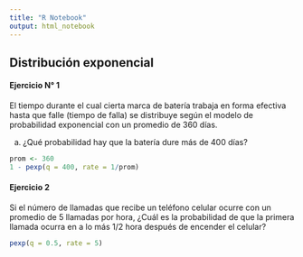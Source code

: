 ```yaml
---
title: "R Notebook"
output: html_notebook
---
```


## Distribución exponencial

#### Ejercicio N° 1

El tiempo durante el cual cierta marca de batería trabaja en forma efectiva hasta que falle (tiempo de falla) se distribuye según el modelo de probabilidad exponencial con un promedio de 360 días.

a) ¿Qué probabilidad hay que la batería dure más de 400 días?

```r
prom <- 360
1 - pexp(q = 400, rate = 1/prom)
```

#### Ejercicio 2

Si el número de llamadas que recibe un teléfono celular ocurre con un promedio de 5 llamadas por hora, ¿Cuál es la probabilidad de que la primera llamada ocurra en a lo más 1/2 hora después de encender el celular?

```r
pexp(q = 0.5, rate = 5)
```

